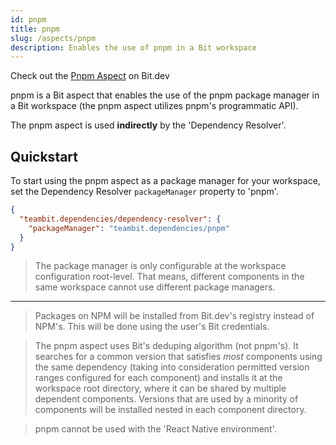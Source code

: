 ```yaml
---
id: pnpm
title: pnpm
slug: /aspects/pnpm
description: Enables the use of pnpm in a Bit workspace
---
```


Check out the [Pnpm Aspect](https://bit.dev/teambit/pnpm/pnpm) on Bit.dev


pnpm is a Bit aspect that enables the use of the pnpm package manager in a Bit workspace (the pnpm aspect utilizes pnpm's programmatic API).

The pnpm aspect is used **indirectly** by the 'Dependency Resolver'.

## Quickstart

To start using the pnpm aspect as a package manager for your workspace, set the Dependency Resolver `packageManager` property to 'pnpm'.

```json
{
  "teambit.dependencies/dependency-resolver": {
    "packageManager": "teambit.dependencies/pnpm"
  }
}
```

> The package manager is only configurable at the workspace configuration root-level.
> That means, different components in the same workspace cannot use different package managers.

---

> Packages on NPM will be installed from Bit.dev's registry instead of NPM's. This will be done using the user's Bit credentials.

> The pnpm aspect uses Bit's deduping algorithm (not pnpm's).
> It searches for a common version that satisfies _most_ components using the same dependency (taking into consideration permitted version ranges configured for each component) and installs it at the workspace root directory,
> where it can be shared by multiple dependent components.
> Versions that are used by a minority of components will be installed nested in each component directory.

> pnpm cannot be used with the 'React Native environment'.
